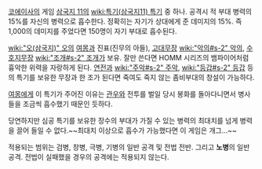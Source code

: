 [[코에이]]사의 게임 [[삼국지 11]]의 [[wiki:특기(삼국지11) 특기]] 중 하나.
공격시 적 부대 병력의 15%를 자신의 병력으로 흡수한다. 정확히는 자기가 상대에게 준 데미지의 15%. 즉 1,000의 데미지를 주었다면 150명이 자기 부대로 흡수된다. 

[[wiki:"오(삼국지)" 오]]의 [[여몽]]과 진표(진무의 아들), [[고대무장]] [[wiki:"악의#s-2" 악의]], [[수호지]]무장 [[wiki:"조개#s-2" 조개]]가 보유. 잘만 쓴다면 HOMM 시리즈의 뱀파이어처럼 흉악한 위력을 자랑하게 된다. 
[[연전]]과 [[wiki:"주악#s-2" 주악]], [[wiki:"등갑#s-2" 등갑]] 등의 특기를 보유한 무장과 한 조가 된다면 죽여도 죽지 않는 좀비부대의 창설이 가능하다. 

[[여몽]]에게 이 특기가 주어진 이유는 [[관우]]와 전투를 벌일 당시 봉화를 돌아다니면서 병사들을 조금씩 흡수했기 때문인 듯하다.

당연하지만 심공 특기를 보유한 장수의 부대가 가질 수 있는 병력의 최대치를 넘게 병력을 끌어 들일 수 없다.~~최대치 이상으로 흡수가 가능했다면 이 게임은 개그...~~

적용되는 범위는 검병, 창병, 극병, 기병의 일반 공격 및 전법 전반. 그리고 '''노병'''의 일반 공격.
전법이 실패했을 경우의 공격에는 적용되지 않는다.
